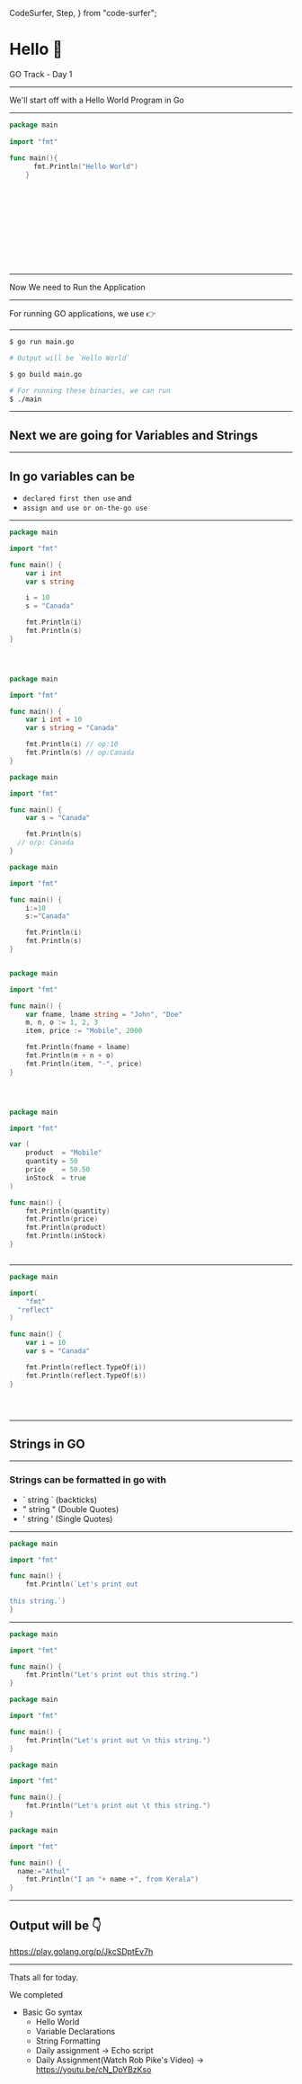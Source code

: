   CodeSurfer,
  Step,
} from "code-surfer";


# Hello 👋
GO Track - Day 1


---

We'll start off with a Hello World Program in Go

---

<CodeSurfer>

```go title="Hello World Program for Go" subtitle="Basic Code"
package main
 
import "fmt"
   
func main(){
      fmt.Println("Hello World")
    }
```
```diff 1 subtitle="Every go program should start with a Package Declaration" title="Import the Package"

```
```diff 1[9:13] subtitle="'main' is the base package for any Go project"

```
```diff 3 subtitle="'Import' Tells the compiler which other package it should load"

```
```diff 3[8:12] subtitle="'fmt' is part of the standard library and is used for Strings and Formatting"

```
```diff 5,7 subtitle="We are defining our first function"

```
```diff 5[1:4] subtitle="'func' is the keyword for defining a function'"

```
```diff 5[12],6,7 subtitle="Function body is defined inside curly braces { }"
```
```diff 6 subtitle="We are printing the 'Hello World' string"

```
```diff 6[7:18] subtitle="We are calling the 'Println' function found in the 'fmt' package"

```
```diff 6[19:31] subtitle="We are defining the string inside double quotes. "

```
```diff 6[18,32] subtitle="We are defining the string inside double quotes and inside a parathesis of the function "

```

</CodeSurfer>

---
Now We need to Run the Application

---
For running GO applications, we use 👉

---

<CodeSurfer>

```bash subtitle="go run directly executes the code"
$ go run main.go

# Output will be `Hello World`
```

```bash subtitle="go build creates a static binary of the whole project"
$ go build main.go 

# For running these binaries, we can run
$ ./main
```
</CodeSurfer>

---
## Next we are going for Variables and Strings

---
## In go variables can be 
- `declared first then use` and
- `assign and use or on-the-go use`

---

<CodeSurfer>

```go title="Declare and use" 
package main

import "fmt"

func main() {
	var i int
	var s string

	i = 10
	s = "Canada"

	fmt.Println(i)
	fmt.Println(s)
}
```
```diff 6[3:7],7[3:7] subtitle="Variables are initialized using the 'var' keyword"
```
```diff 6[9],7[9] subtitle="These are the variable names"
```
```diff 6[11:14],7[11:17] subtitle="While declaring variables, the data type type should be defined(optional)"
```
```go title="Declare and Assign" subtitle="Here we are declaring and initalizing a variable in the same time"
package main

import "fmt"

func main() {
	var i int = 10
	var s string = "Canada"

	fmt.Println(i) // op:10
	fmt.Println(s) // op:Canada
}
```
```go 6 subtitle="You can declare and assign without datatype"
package main

import "fmt"

func main() {
	var s = "Canada"

	fmt.Println(s) 
  // o/p: Canada
}
```
```go 6[6,7],7[6,7] title="Declare and Assign" subtitle="The ':=' operator is used for assigning variables without declaration."
package main

import "fmt"

func main() {
	i:=10
	s:="Canada"

	fmt.Println(i)
	fmt.Println(s)
}
```

```diff 6,7 subtitle="Important: This should be only be done for variables in Local Scope or within a specific function or conditional"
```
```go title="You can declare and Assign multiple variables like this" subtitle="https://play.golang.org/p/GG9Q9GFTSC_r"
package main

import "fmt"

func main() {
	var fname, lname string = "John", "Doe"
	m, n, o := 1, 2, 3
	item, price := "Mobile", 2000

	fmt.Println(fname + lname)
	fmt.Println(m + n + o)
	fmt.Println(item, "-", price)
}
```
```diff 6 subtitle="Here, 2 strings are declared and assigned with 2 different variable names"
```
```diff 7 subtitle="Here, 3 different integers are assigned with 3 different variables using the shorthand declaration method"
```
```diff 8 subtitle="Here 2 variables are declared two different data types(string and Integer) in the shorthand declaration method"
```
```go subtitle="https://play.golang.org/p/WG2EveJasPZ"
package main

import "fmt"

var (
	product  = "Mobile"
	quantity = 50
	price    = 50.50
	inStock  = true
)

func main() {
	fmt.Println(quantity)
	fmt.Println(price)
	fmt.Println(product)
	fmt.Println(inStock)
}
```
```diff 5:10 title="Variables can be decalred as blocks of variables"
```
</CodeSurfer>

---

<CodeSurfer>

```go title="How to get datatype of variable" subtitle="https://play.golang.org/p/V6YI2gLoRgj"
package main

import(
	"fmt"
  "reflect"
)

func main() {
	var i = 10
	var s = "Canada"

	fmt.Println(reflect.TypeOf(i))
	fmt.Println(reflect.TypeOf(s))
}
```
```diff 5 subtitle="We need to import the 'reflect' package"
```
```diff 3:6 subtitle="To import multiple packages enclose the packages in paratheses ( )"
```
```diff 12[17:33],13[17:33] subtitle="We use the 'TypeOf' function from the package 'reflect' for outputting the type of the variable"
```

</CodeSurfer>

---
## Strings in GO

---
### Strings can be formatted in go with
- \` string  \` (backticks)
- "  string  "  (Double Quotes)
- '  string  '  (Single Quotes)

---


<CodeSurfer>

```go title="Strings formatted with (backtick) always display the same way they are written or Raw string literal" 
package main

import "fmt"

func main() {
    fmt.Println(`Let's print out
	
this string.`)
}
```
</CodeSurfer>

---

<CodeSurfer>

```go title="Strings formatted with (double quotes) can be highlt formatted with string literals" 
package main

import "fmt"

func main() {
    fmt.Println("Let's print out this string.")
}
```
```go 6 title="With New line literal" subtitle="The output will have a newline break b/w 'out' and 'this'"
package main

import "fmt"

func main() {
    fmt.Println("Let's print out \n this string.")
}
```
```go 6 title="With Tab literals" subtitle="The output will have a tab space(6 spaces)  b/w 'out' and 'this'"
package main

import "fmt"

func main() {
    fmt.Println("Let's print out \t this string.")
}
```
```go title="You can concatenate two strings with the '+' operator "
package main

import "fmt"

func main() {
  name:="Athul"
    fmt.Println("I am "+ name +", from Kerala")
}
```

</CodeSurfer>

---

## Output will be 👇

https://play.golang.org/p/JkcSDptEv7h

---

Thats all for today. 

We completed
- Basic Go syntax
    - Hello World
    - Variable Declarations
    - String Formatting
    - Daily assignment → Echo script
    - Daily Assignment(Watch Rob Pike's Video) → https://youtu.be/cN_DpYBzKso